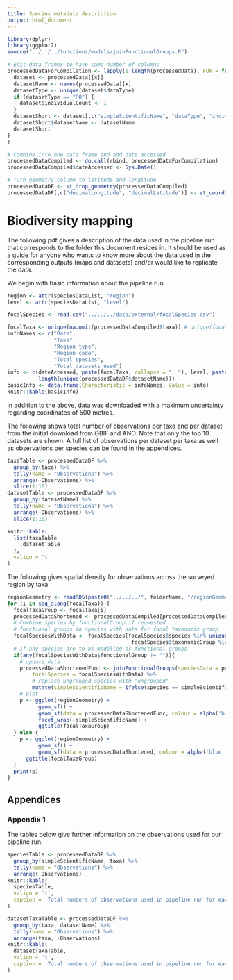 ```yaml
---
title: Species metadata description
output: html_document
---
```


``` r
library(dplyr)
library(ggplot2)
source("../../../functions/models/joinFunctionalGroups.R")

# Edit data frames to have same number of columns
processedDataForCompilation <- lapply(1:length(processedData), FUN = function(x) {
  dataset <- processedData[[x]]
  datasetName <- names(processedData)[x]
  datasetType <- unique(dataset$dataType)
  if (datasetType == "PO") {
    dataset$individualCount <- 1
  }
  datasetShort <- dataset[,c("simpleScientificName", "dataType", "individualCount", "geometry", "taxa")]
  datasetShort$datasetName <- datasetName
  datasetShort
}
)

# Combine into one data frame and add date accessed
processedDataCompiled <- do.call(rbind, processedDataForCompilation)
processedDataCompiled$dateAccessed <- Sys.Date()

# Turn geometry column to latitude and longitude
processedDataDF <- st_drop_geometry(processedDataCompiled)
processedDataDF[,c("decimalLongitude", "decimalLatitude")] <- st_coordinates(processedDataCompiled)

```

# Biodiversity mapping

The following pdf gives a description of the data used in the pipeline run that corresponds to the folder this document resides in.
It should be used as a guide for anyone who wants to know more about the data used in the corresponding outputs (maps and datasets)
and/or would like to replicate the data.

We begin with basic information about the pipeline run.


``` r

region <- attr(speciesDataList, "region")
level <- attr(speciesDataList, "level")
``` 

``` r
focalSpecies <- read.csv("../../../data/external/focalSpecies.csv")
``` 

``` r
focalTaxa <- unique(na.omit(processedDataCompiled$taxa)) # unique(focalSpecies$taxonomicGroup)
infoNames <- c("Date",
               "Taxa",
               "Region type",
               "Region code",
               "Total species",
               "Total datasets used")
info <- c(dateAccessed, paste(focalTaxa, collapse = ", "), level, paste(region, collapse = ", "), nrow(focalSpecies),
          length(unique(processedDataDF$datasetName)))
basicInfo <- data.frame(Characteristic = infoNames, Value = info)
knitr::kable(basicInfo)
```

In addition to the above, data was downloaded with a maximum uncertainty regarding coordinates of 500 metres.

The following shows total number of observations per taxa and per dataset from the initial download from GBIF and ANO.
Note that only the top 10 datasets are shown. A full list of observations per dataset per taxa as well as observations per species can be found in the appendices.

``` r
taxaTable <- processedDataDF %>%
  group_by(taxa) %>%
  tally(name = "Observations") %>%
  arrange(-Observations) %>%
  slice(1:10)
datasetTable <- processedDataDF %>%
  group_by(datasetName) %>%
  tally(name = "Observations") %>%
  arrange(-Observations) %>%
  slice(1:10)

knitr::kable(
  list(taxaTable
    ,datasetTable
  ), 
  valign = 't'
)

```

The following gives spatial density for observations across the surveyed region by taxa.

``` r

regionGeometry <- readRDS(paste0("../../../", folderName, "/regionGeometry.RDS"))
for (i in seq_along(focalTaxa)) {
  focalTaxaGroup <- focalTaxa[i]
  processedDataShortened <- processedDataCompiled[processedDataCompiled$taxa == focalTaxaGroup,]
  # Combine species by functionalGroup if requested
  # functional groups in species with data for focal taxonomic group
  focalSpeciesWithData <- focalSpecies[focalSpecies$species %in% unique(processedDataCompiled$simpleScientificName) &  # species with data
                                        focalSpecies$taxonomicGroup %in% focalTaxaGroup,]  # and of focal taxa (in case same species in different taxa)
  # if any species are to be modelled as functional groups
  if(any(focalSpeciesWithData$functionalGroup != "")){
    # update data
    processedDataShortenedFunc <- joinFunctionalGroups(speciesData = processedDataShortened,
        focalSpecies = focalSpeciesWithData) %>%
        # replace ungrouped species with "ungrouped"
        mutate(simpleScientificName = ifelse(species == simpleScientificName, "Ungrouped", simpleScientificName))
    # plot
    p <- ggplot(regionGeometry) +
          geom_sf() +
          geom_sf(data = processedDataShortenedFunc, colour = alpha('blue', 0.2)) +
          facet_wrap(~simpleScientificName) + 
          ggtitle(focalTaxaGroup)
  } else {
    p <- ggplot(regionGeometry) +
          geom_sf() +
          geom_sf(data = processedDataShortened, colour = alpha('blue', 0.2)) +
      ggtitle(focalTaxaGroup)
  }
  print(p)
}

```


\newpage

## Appendices

### Appendix 1

The tables below give further information on the observations used for our pipeline run.

``` r

speciesTable <- processedDataDF %>%
  group_by(simpleScientificName, taxa) %>%
  tally(name = "Observations") %>%
  arrange(-Observations)
knitr::kable(
  speciesTable,
  valign = 't',
  caption = 'Total numbers of observations used in pipeline run for each species.'
)

```


``` r

datasetTaxaTable <- processedDataDF %>%
  group_by(taxa, datasetName) %>%
  tally(name = "Observations") %>%
  arrange(taxa, -Observations)
knitr::kable(
  datasetTaxaTable, 
  valign = 't',
  caption = 'Total numbers of observations used in pipeline run for each dataset by taxa.'
)

```
